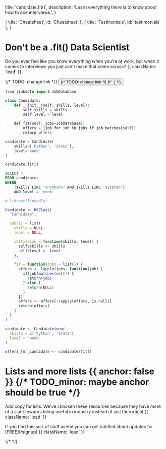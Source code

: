 
  title: 'candidate.fit()',
  description: 'Learn everything there is to know about how to ace interviews.',
}

  { title: 'Cheatsheet', id: 'Cheatsheet' },
  { title: 'Testimonials', id: 'testimonials' },
]

<HeroPattern />

# Don't be a <span className='font-mono'>.fit()</span> Data Scientist

Do you ever feel like you know everything when you're at work, but when it comes to interviews you just can't make that come across? {{ className: 'lead' }}

<div className="not-prose mb-16 mt-6 flex gap-3">
  {/* TODO: change link */}
  <Button href="/" arrow="right" children="Cheatsheet" />
  {/* TODO: change link */}
  {/* <Button href="/sdks" variant="outline" children="Explore SDKs" /> */}
</div>

<CodeGroup>

```python {{ language: 'python' }}
from linkedIn import JobDatabase

class Candidate:
    def __init__(self, skills, level):
        self.skills = skills
        self.level = level

    def fit(self, jobs=JobDatabase):
        offers = [job for job in jobs if job.matches(self)]
        return offers

candidate = Candidate(
    skills=['Python', 'Stats'],
    level='noob'
)

candidate.fit()
```

```sql {{ language: 'sql' }}
SELECT *
FROM candidates
WHERE
    (skills LIKE '%Python%' AND skills LIKE '%Stats%')
    AND level = 'noob'
```

```r {{ language: 'r' }}
# library(linkedIn)

Candidate <- R6Class(
  "Candidate",

  public = list(
    skills = NULL,
    level = NULL,

    initialize = function(skills, level) {
      self$skills <- skills
      self$level <- level
    },

    fit = function(jobs = list()) {
      offers <- lapply(jobs, function(job) {
        if(job$matches(self)) {
          return(job)
        } else {
          return(NULL)
        }
      })
      offers <- offers[!sapply(offers, is.null)]
      return(offers)
    }
  )
)

candidate <- Candidate$new(
  skills = c('Python', 'Stats'),
  level = 'noob'
)

offers_for_candidate <- candidate$fit()
```

</CodeGroup>

# Lists and more lists {{ anchor: false }} {/* TODO_minor: maybe anchor should be true */}

Add copy for lists.
We've choosen these resources because they have more of a slant towards being useful in industry instead of just therortical {{ className: 'lead' }}

<Note>
  If you find this sort of stuff useful you can get notified about updates for
  [FREE](/signup) {{ className: 'lead' }}
</Note>

<SignUp showPassword={false} />

<Testimonials />

{/* <CoachingServices /> */}
